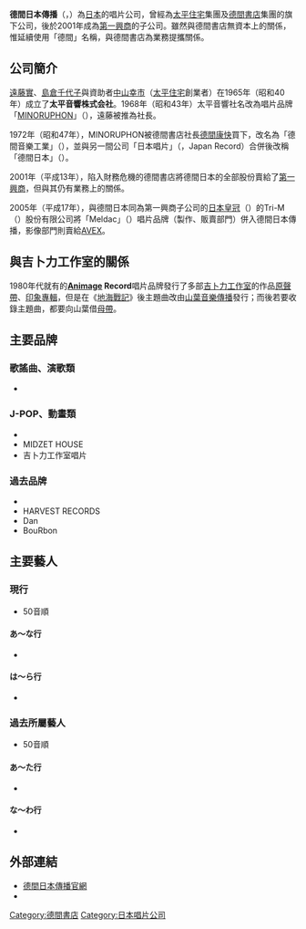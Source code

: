{{Infobox company
|company_name = 株式會社德間日本傳播
|original_text = {{lang|ja|株式会社徳間ジャパンコミュニケーションズ}}
|company_name_en = Tokuma Japan Communications Co., Ltd.
|company_logo = 
|company_type = 股份有限公司
|foundation = 1965年2月1日<br />（太平音響株式会社）
|location = [[東京都|東京都]][[澀谷區|澀谷區]][[澀谷|澀谷]]二丁目12-19<br />東建國際大廈
|key_people = 西野茂詔（[[代表取締役|代表取締役]]社長）
|area_served =
|industry = 情報・通信業、[[音樂|音樂]]、[[娛樂|娛樂]]
|products =
|revenue = 
|operating_income =
|net_income =
|num_employees =
|parent = [[第一興商|第一興商]] 100％
|subsid = 
|homepage = [https://web.archive.org/web/20090831052849/http://www.tkma.co.jp/tjc/]
|footnotes =
}}

'''德間日本傳播'''（{{lang-ja|株式会社徳間ジャパンコミュニケーションズ}}，{{lang-en|Tokuma Japan Communications Co., Ltd}}）為[[日本|日本]]的唱片公司，曾經為[[太平住宅|太平住宅]]集團及[[德間書店|德間書店]]集團的旗下公司，後於2001年成為[[第一興商|第一興商]]的子公司。雖然與德間書店無資本上的關係，惟延續使用「德間」名稱，與德間書店為業務提攜關係。

== 公司簡介 ==
[[遠藤實|遠藤實]]、[[島倉千代子|島倉千代子]]與資助者[[中山幸市|中山幸市]]（[[太平住宅|太平住宅]]創業者）在1965年（昭和40年）成立了'''太平音響株式会社'''。1968年（昭和43年）太平音響社名改為唱片品牌「[[遠藤實|MINORU]]PHON」（{{lang|ja|ミノルフォン}}），遠藤被推為社長。

1972年（昭和47年），MINORUPHON被德間書店社長[[德間康快|德間康快]]買下，改名為「德間音樂工業」（{{lang|ja|徳間音楽工業}}），並與另一間公司「日本唱片」（{{lang|ja|ジャパンレコード}}，Japan Record）合併後改稱「德間日本」（{{lang|ja|徳間ジャパン}}）。

2001年（平成13年），陷入財務危機的德間書店將德間日本的全部股份賣給了[[第一興商|第一興商]]，但與其仍有業務上的關係。

2005年（平成17年），與德間日本同為第一興商子公司的[[日本皇冠|日本皇冠]]（{{lang|ja|日本クラウン}}）的Tri-M（{{lang|ja|トライエム}}）股份有限公司將「Meldac」（{{lang|ja|メルダック}}）唱片品牌（製作、販賣部門）併入德間日本傳播，影像部門則賣給[[AVEX|AVEX]]。

==與吉卜力工作室的關係==
1980年代就有的'''[[Animage|Animage]] Record'''唱片品牌發行了多部[[吉卜力工作室|吉卜力工作室]]的作品[[原聲帶|原聲帶]]、[[印象專輯|印象專輯]]，但是在《[[地海戰記|地海戰記]]》後主題曲改由[[山葉音樂傳播|山葉音樂傳播]]發行；而後若要收錄主題曲，都要向山葉借[[母帶|母帶]]。

==主要品牌==

===歌謠曲、演歌類===
*{{lang|ja|ジャパンレコーズ
*ミノルフォン
*ガウス}}

===J-POP、動畫類===
*{{lang|ja|メルダック}}
*MIDZET HOUSE
*吉卜力工作室唱片

===過去品牌===
*{{lang|ja|[[アニメージュ|アニメージュ]]レコード（アニメ系）
*キャッツタウン（演歌系）
**[[千昌夫|千昌夫]]がレーベルオーナー}}
*HARVEST RECORDS
*Dan
*BouRbon

==主要藝人==
=== 現行 ===
*50音順
====あ～な行====
* {{lang|ja|[[I-DeA|I-DeA]]（アイデア）
* [[青の時代_(ミュージシャン)|青の時代]]（あお - じだい）- [[本田宗一郎_(シンガーソングライター)|本田宗一郎]]を中心に結成されたバンド。
* [[葵かを里|葵かを里]]（あおい かをり）
* [[青山陽一|青山陽一]]（あおやま よういち）
* [[浅岡雄也|浅岡雄也]]（あさおか ゆうや） - 元[[FIELD_OF_VIEW|FIELD OF VIEW]]時代は[[ビーイング|ビーイング]]の[[ZAIN_RECORDS|ZAIN RECORDS]]及び[[日本コロムビア|日本コロムビア]]に在籍。
* [[浅田あつこ|浅田あつこ]]（あさだ あつこ）
* [[麻生しおり|麻生しおり]]（あそう しおり）[[アップフロントワークス|アップフロントワークス]]から移籍。
* @djtomoko n Ucca-Laugh（アットディージェートモコ アンド ユッカラフ）
* [[彩冷える|彩冷える]]（あやび え） - 2009年（平成21年）5月27日より。
* [[Alice_Nine|Alice Nine]]（アリス ナイン）[[キングレコード|キングレコード]]から移籍。2010年（平成22年）8月25日より。
* [[ALI_PROJECT|ALI PROJECT]]（アリ プロジェクト） - [[EMIミュージック・ジャパン|東芝EMI]]より移籍。主にオリジナルフルアルバムを徳間からリリース
* [[exist†trace|exist†trace]]（イグズィスト トレイス） - 2011年（平成23年）6月15日より。
* [[伊藤咲子|伊藤咲子]]（いとう さきこ） - 2004年（平成16年）の活動再開より。旧ガウス・エンタテイメントより引継ぎ。
* [[井上あずみ|井上あずみ]]（いのうえ あずみ） - 現在はインディーズ色濃厚。
* [[岩佐美咲|岩佐美咲]]（いわさ みさき） - [[AKB48|AKB48]]・チームBメンバー。徳間には演歌歌手として在籍。
* [[エド山口&東京ベンチャーズ|エド山口&東京ベンチャーズ]]（エドやまぐち あんど とうきょうベンチャーズ） - 旧ガウス・エンタテイメントより引継ぎ。
* [[丘みどり|丘みどり]]（おか みどり） - [[バップ|バップ]]から移籍。
* [[美土里りんご|香川みどり]]（かがわ みどり） - 本来の芸名は「美土里りんご」だが、最新曲のみこの名義。
* [[佳山明生|佳山明生]]（かやま あきお） - [[コロムビアレコード|コロムビアレコード]]→[[ビクターレコード|ビクターレコード]]→'''ガウスレコード'''在籍
* [[北岡ひろし|北岡ひろし]]（きたおか ひろし）
* [[北原ミレイ|北原ミレイ]]（きたはら ミレイ） - [[SOUNDS_MARKETING_SYSTEM|SMS]]から移籍。
* [[木村弓|木村弓]]（きむら ゆみ）
* [[筋肉少女帶|筋肉少女帶]]（きんにくしょうじょたい）
* [[小松優一|小松優一]]（こまつ ゆういち）
* [[柴田英嗣|柴田英嗣]]（しばた ひでつぐ） - [[アンタッチャブル_(お笑いコンビ)|アンタッチャブル]]のツッコミ担当。
* [[鈴木聖美|鈴木聖美]]（すずき きよみ） - [[エピックレコードジャパン|EPICソニー]]から移籍。
* [[SCREW_(バンド)|SCREW]]（スクリュー）
* [[SNAIL_RAMP|SNAIL RAMP]]（スネイル ランプ） - [[キングレコード|キングレコード]]から移籍。自身のレーベル「ONE TWO SCHOOL」を持っていた。
* [[セクシーパンサー|セクシーパンサー]]
* [[千昌夫|千昌夫]]（せん まさお）
* [[Sonar_Pocket|Sonar Pocket]]（ソナー ポケット） - [[ユニバーサルミュージック_(日本)|ユニバーサルミュージック]]から移籍。
* [[Tyler|Tyler]]（タイラー）
* [[ダウト_(バンド)|ダウト]]
* [[田野崎文|田野崎文]]（たのさき あや）
* [[Luna_(シンガーソングライター)|月姫]]（つきひめ）
* [[土屋明子|土屋明子]]（つちや あきこ）
* [[D-51|D-51]] - [[ポニーキャニオン|ポニーキャニオン]]から移籍。
* [[トンガリキッズ|トンガリキッズ]]
* [[中条きよし|中条きよし]]（なかじょう きよし） - [[バンダイ・ミュージックエンタテインメント|バンダイミュージック]]から移籍。'''ガウスレコード'''在籍
* [[中西保志|中西保志]]（なかにし やすし） - トライアド（TRIAD）から移籍。
* [[西田エリ|西田エリ]]（にしだ エリ）
* [[人間椅子|人間椅子]]（にんげんいす）
* [[根食真実|根食真実]]（ねじき まみ）
* [[NONA_REEVES|NONA REEVES]]（ノーナ・リーヴス）}}

==== は～ら行 ====
* {{lang|ja|[[倍賞千恵子|倍賞千恵子]]（ばいしょう ちえこ） - [[ソニー・ミュージックエンタテインメント_(日本)|CBSソニー]]より移籍。
* [[BUCK-TICK|BUCK-TICK]]（バクチク） - [[アリオラジャパン|アリオラジャパン]]より移籍。独自レーベル'''Lingua Sounda'''設立
* [[バニラビーンズ|バニラビーンズ]]
* [[浜田麻里|浜田麻里]]（はまだ まり） - [[ユニバーサルミュージック_(日本)|ユニバーサルビクター]]から移籍。
* [[Hydro-Guru|Hydro-Guru]]（ハイドログル）
* [[BUBBLEGUM|BUBBLEGUM]]（バブルガム）
* [[PAN_(バンド)|PAN]]（パン）
* [[久石譲|久石譲]]（ひさいし じょう） - アーティストとしては[[ユニバーサルミュージック_(日本)|ユニバーサル ミュージック]]にも在籍。
* [[日高正人|日高正人]] （ひだか まさと）
* [[PINKLOOP|PINKLOOP]]（ピンクループ）
* [[FAKE?|FAKE?]]（フェイク?）
* [[無頼庵|無頼庵]]（ぶらいあん）
* [[PLIME|PLIME]]（プライム）
* [[BROWN_SUGAR|BROWN SUGAR]]（ブラウンシュガー）
* [[mur_mur|mur mur]]（マアマア）
* [[真桜|真桜]]（まお）
* [[松村和子|松村和子]]（まつむら かずこ）
* [[松原のぶえ|松原のぶえ]]（まつばら のぶえ） - [[日本コロムビア|コロムビアレコード]]より移籍。'''ガウスレコード'''在籍
* [[水森かおり|水森かおり]]（みずもり かおり）
* [[metrobo|metrobo]]（メトロボ）
* [[森若里子|森若里子]]（もりわか さとこ）
* [[ヤッキー中村|ヤッキー中村]]（ヤッキー なかむら）
* [[山本リンダ|山本リンダ]]（やまもと リンダ） - →[[ポニーキャニオン|キャニオンレコード]]→[[ソニー・ミュージックレコーズ|ソニーレコード]]→[[テイチクエンタテインメント|テイチク]]→[[ジェネオンエンタテインメント|パイオニアLDC]]→徳間ジャパンに復帰→ポニーキャニオンに復帰→[[インターチャネル|インターチャネル]]→徳間ジャパンに再<!--移籍-->復帰。ミノルフォン時代からの<!--生え抜きの歌手。同社では草創期からの-->在籍アーティスト。
* [[Yum!Yum!ORANGE|Yum!Yum!ORANGE]]（ヤム! ヤム! オレンジ） - インディーズ出身
* [[吉幾三|吉幾三]]（よし いくぞう） - [[日本クラウン|クラウンレコード]]→[[ビクターエンタテインメント|ビクター音楽産業]]→徳間ジャパン
* [[LOUDNESS|LOUDNESS]]（ラウドネス） - [[VERMILLION_RECORDS|Rooms RECORDS]]より移籍。
* [[RAMJA|RAMJA]]（ラムジャ）
* [[リュ・シウォン|リュ・シウォン]] - [[大韓民国|韓国]]人[[歌手|歌手]]・[[俳優|俳優]]。日本国内では同社からのリリース。
* [[LiL'AI|LiL'AI]]（リルアイ）
* [[RED_WARRIORS|RED WARRIORS]]（レッド・ウォーリアーズ）
* [[ROLL_DAYS|ROLL DAYS]]（ロール・デイズ）}}

=== 過去所屬藝人 ===
*50音順
==== あ〜た行 ====
* {{lang|ja|[[アグネス・チャン|アグネス・チャン]] - [[ポニーキャニオン|ポニーキャニオン]]へ移籍
* [[朝加真由美|あさかまゆみ]] - Danレーベルから3枚のシングルをリリース。のち[[ソニー・ミュージックエンタテインメント|CBSソニー]]へ移籍。
* [[ALLERGY|ALLERGY]]（アレルギー） - 解散
* [[一世風靡セピア|一世風靡セピア]]（いっせいふうび - ） - デビュー当初は[[MOON_RECORDS|ムーン・レコード]]に在籍。
** [[柳葉敏郎|柳葉敏郎]]（やなぎば としろう）
** [[哀川翔|哀川翔]]（あいかわ しょう）
* [[小林優美_(歌手)|ABYSS]]（アビス） - オーディション番組「[[ASAYAN|ASAYAN]]」がきっかけでデビューした小林優美によるユニット。
* [[飯塚雅弓|飯塚雅弓]]（いいづか まゆみ） - [[ジェネオンエンタテインメント|パイオニアLDC]]から移籍→2012年に[[ランティス|ランティス]]へ移籍。
* [[五木ひろし|五木ひろし]]（いつき - ） - [[ポリドール・レコード|ポリドール]]から移籍（移籍時の芸名は「三谷謙」。それまでの芸名は「松山まさる」([[日本コロムビア|日本コロムビア]]時代)、「一条英一」だったがヒット曲に恵まれず、『[[全日本歌謡選手権|全日本歌謡選手権]]』に三谷名義で出場し、10週勝ち抜きのグランドチャンピオンとなり現在の芸名になる）。独立しファイブスエンタテインメントを設立。ただし旧盤の復刻は五木の移籍後においても徳間から発売されている。
* [[infix|infix]]（インフィクス） - [[ネオプレックス|ネオプレックス]]へ移籍。同社破産後は[[ランティス|ランティス]]が全音源を保有。
* [[shela|FBI]]（エフ ビー アイ） - オーディション番組「ASAYAN」がきっかけでデビューした大泉めぐみによるユニット。FBIは「Fabulous Beauty & Intelligence」の略。
* [[大西結花|大西結花]]（おおにし ゆか） - [[ポリスター|ポリスター]]より移籍。
* [[岡本真夜|岡本真夜]]（おかもと まよ） - [[エイベックスグループ|エイベックス・イオ]]→[[日本クラウン|日本クラウン]]へ移籍。
* [[オナッターズ|オナッターズ]]
* [[カーネーション_(バンド)|カーネーション]] - 日本コロムビア・[[エイベックスグループ|エイベックス]]を経て、現在はインディーズで活動。
* [[影山ヒロノブ|影山ヒロノブ]]（かげやま - ） - 日本コロムビア・フリーを経て、現在は[[ランティス|ランティス]]へ移籍。
* [[吉川晃司|吉川晃司]]（きっかわこうじ） - [[ユニバーサルミュージック_(日本)|ユニバーサルミュージック]]内ファー・イースタン・トライブ・レコーズへ移籍。
* [[キノコホテル|キノコホテル]] -WAXRecordsから2枚のオリジナルアルバム、1枚のミニアルバムとDVDをリリース。その後、[[ヤマハミュージックコミュニケーションズ|ヤマハミュージックコミュニケーションズ]]へ移籍。
* [[ザ・キッパーズ|ザ・キッパーズ]] - 日本コロムビアから移籍、Danレーベルから2枚のシングルをリリース。のち[[トリオレコード|トリオレコード]]に移る。　
* [[CRAZE|CRAZE]]（クレイズ） - 解散
* [[小嶋進|小嶋進]]（こじま すすむ、芸名は嶋進太郎） - 元[[ヒューザー|ヒューザー]]社長。過去にミノルフォンレコードよりカスタム盤として「温海慕情」をリリース。
* [[小林旭|小林旭]]（こばやし あきら） - [[ソニー・ミュージックレコーズ|ソニー・ミュージックレコーズ]]より移籍。ガウスを経て、マイトガイレーベル（インディーズ）を設立。
* [[THE_TRIPLE_X|THE TRIPLE X]]（ザ・トリプルエックス） - 三枚目のアルバムのみトライエムから発売（レーベルは「MIDZET HOUSE」）。　
* [[ZIGGY|ZIGGY]]（ジギー） - [[ユニバーサルミュージック_(日本)|キティ・エンタープライズ]]から移籍。2008年（平成20年）2月無期限活動休止。
* [[Jazztronik|Jazztronik]]（ジャズトロニック）- ポニーキャニオンへ移籍
* [[cuetracks|cuetracks]]（キュートラックス）- 解散
* [[ザ・スターリン|ザ・スターリン]] - 独立。インディペンデント・レーベル、B.Q.レコードを設立。後に[[アルファレコード|アルファレコード]]へ移籍。
* [[神保彰|神保彰]] 
* [[陣内大蔵|陣内大蔵]] - 現在は[[インディーズ|インディーズ]]で活動中。
* [[ストレンジヌードカルト|ストレンジヌードカルト]] - 解散
* [[SPICY_CHOCOLATE|SPICY CHOCOLATE]]（スパイシーチョコレート） - ユニバーサルミュージック内デリシャス・デリ・レコーズへ移籍。
* [[SPARTA_LOCALS|SPARTA LOCALS]]（スパルタローカルズ） - 2006年（平成18年）移籍。2008年（平成20年）インディーズレーベルの[[DAIZAWA_RECORDS|DAIZAWA RECORDS]]へ移籍。
* [[Sepa|Sepa]]（セパ） - 解散
* [[高満洋子|高満洋子]]（たかみつようこ） - メルダックレーベルよりアルバムとシングル一枚をリリースし、現在はインディーズで活動。
* [[田端義夫|田端義夫]]（たばたよしお） - 昭和40年代に[[テイチク|テイチク]]から移籍、後に再びテイチクへと戻った。
* [[田中美奈子|田中美奈子]]
* [[千聖|千聖]]（ちさと） - [[日本コロムビア|コロムビアミュージックエンタテインメント]]を経て、現在は[[PENICILLIN|PENICILLIN]]とは別に結成したバンド[[Crack_6|Crack 6]]のメンバーとして[[Beat_Art_Recordings|Beat Art Recordings]]へ移籍。
* [[千葉真一|千葉真一]]
* [[TWINZER|TWINZER]] - [[ZAIN_RECORDS|ZAIN RECORDS]]より移籍。当系列のメルダックに所属。
* [[露崎春女|露崎春女]]（つゆざきはるみ） - ソニー・ミュージックレコーズへ移籍。2001年（平成13年）Lyrico（リリコ）に改名するが、2008年（平成20年）露崎春女にアーティスト名を戻す。現在は[[ヤマハミュージックコミュニケーションズ|ヤマハミュージックコミュニケーションズ]]在籍。
* [[デキシード・ザ・エモンズ|デキシード・ザ・エモンズ]] - 解散
* [[天馬ルミ子|天馬ルミ子]]
* [[特撮_(バンド)|特撮]]（とくさつ） - [[大槻ケンヂ|大槻ケンヂ]]が中心になって結成、現在はインディーズで活動（大槻ケンヂ個人について、アニメ版[[N・H・Kへようこそ|N・H・Kへようこそ!]]での楽曲は[[ビクターエンタテインメント|ビクターエンタテインメント]]から、アニメ版[[さよなら絶望先生_(アニメ)|さよなら絶望先生]]での楽曲はキングレコード／[[スターチャイルド|スターチャイルド]]から、それぞれリリース）。
* [[堂島孝平|堂島孝平]]（どうじま こうへい） - 一時期[[日本コロムビア|トライアド（TRIAD）]]に移籍していたが2006年（平成18年）に<!--再移籍-->復帰。2007年（平成19年）[[バップ|バップ]]に移籍。}}

==== な〜わ行 ====
* {{lang|ja|[[中山たかし|中山たかし]]
* [[仲雅美|仲雅美]]
* [[中川晃教|中川晃教]]（なかがわ あきのり）- 2001年（平成13年）徳間ジャパンよりデビュー。2006年（平成18年）独立。
* [[西崎緑|西崎緑（みどり）]]（にしざき - ） - [[子役|子役]]時代から、山本リンダ・千昌夫・吉幾三とともにミノルフォン時代からの<!--生え抜きの歌手。同社では草創期からの-->在籍アーティスト。のちに[[ソニー・ミュージックレコーズ|CBSソニー]]へ移籍。
* [[ネイバーユース|ネイバーユース]] - 活動休止
* [[萩原健一|萩原健一]] - バーボンレーベルから『大阪で生まれた女』をリリースした。
* [[間寛平|間寛平]]
* [[BURSTFRUITS|BURSTFRUITS]]（バーストフルーツ） - [[解散|解散]]
* [[Perfume_(日本音乐团体)|Perfume]]（パフューム） - [[ユニバーサルミュージック_(日本)|ユニバーサルミュージック]]へ移籍。
* [[bice|bice]]（ビーチェ）- [[ポニーキャニオン|ポニーキャニオン]]を経て2001年（平成13年）移籍。その後[[日本コロムビア|日本コロムビア]]へ移籍。2010年（平成22年）死去。 
* [[P-MODEL|P-MODEL]] - [[ワーナーミュージック・ジャパン|ワーナー・パイオニア]]から移籍。その後[[アルファレコード|アルファレコード]]・[[ポリドール|ポリドール]]・[[日本コロムビア|日本コロムビア]]・インディーズを経て2000年（平成12年）に活動休止。
* [[一十三十一|一十三十一]] （ひとみ とい）- [[GARURU_RECORDS|GARURU RECORDS]]（[[矢沢永吉|矢沢永吉]]が設立したインディーズレーベル）へ移籍。
* [[ビレッジパープル|ビレッジパープル]] - 1999年にアニメ『[[レレレの天才バカボン|レレレの天才バカボン]]』のエンディングテーマ「So Good」をリリース。その後解散。
* [[Booing_Sheyner|Booing Sheyner]] - 1999年にアニメ『[[レレレの天才バカボン|レレレの天才バカボン]]』のオープニングテーマ「笑う人」をリリース。その後解散。
* [[BLACK_CATS|BLACK CATS]] - [[ビクターエンタテインメント|ビクター音楽産業]]より移籍するも、解散。再結成期は再び在籍するが、[[トーラスレコード|トーラスレコード]]に移籍。活動終了。
* [[BRAIN_DRIVE|brAin driVe]] - メンバーの一人、水田逸人のソロユニットとして再始動、[[ビクターエンタテインメント|ビクターエンタテインメント]]内の[[Invitation_(レーベル)|XEOインビテーション]]より移籍。現在はインディーズに移して活動している。
* [[福田典之|福田典之]] - 1995年（平成7年）「瞳の届く距離」でデビュー。
* [[beret|beret]]（ベレイ） - 解散
* [[BOØWY|BOØWY]]（ボウイ） - ビクターエンタテインメントより移籍。[[EMIミュージック・ジャパン|東芝EMI]]へ移籍後、解散。
* [[BOWL|BOWL]]（ボウル） - 解散
* [[前川清|前川清]]（まえかわ きよし） - [[BMG_JAPAN|（旧）BMGジャパン]]より移籍。ガウスを経て、現在は[[テイチクエンタテインメント|テイチクエンタテインメント]]へ移籍
* [[増位山太志郎|増位山太志郎]]（ますいやま だいしろう） - テイチクより移籍。移籍時は[[三保ヶ関|三保ヶ関]]親方として[[三保ヶ関部屋|部屋]]を継承していた。1985年（昭和60年）に[[日本相撲協会|日本相撲協会]]が現役力士・親方の副業を規制したため活動休止。規制緩和に伴い、2007年（平成19年）に日本クラウンを経て<!--で復帰-->に移籍。更に2009年（平成21年）には再びテイチクに移籍。
* [[村松邦男|村松邦男]]（むらまつ くにお） - 元[[シュガー・ベイブ|シュガー・ベイブ]]。1983年（昭和58年） - 1985年（昭和60年）にアルバム3枚・ミニアルバム1枚・シングル4枚・12インチシングル1枚を発表した。
* [[明和電機|明和電機]]（めいわでんき） - ソニー・ミュージックレコーズより移籍。現在は[[吉本興業|所属事務所]]傘下の[[よしもとアール・アンド・シー|R and C]]在籍。
* [[森昌子|森昌子]]（もり まさこ） - 1979年（昭和54年）にポニーキャニオンへ移籍後、1986年（昭和61年）に<!--一度-->引退。2006年（平成18年）に同社で復帰。ただし演歌部門がないため特例として。ミノルフォン時代の[[原盤権|音源]]は[[ホリプロ|ホリプロ]]を経て、個人事務所「おんがく工房」が保有。
* [[マジック_(バンド)|MAGIC]] - 当系列のメルダックに所属。後に、[[トーラスレコード|トーラスレコード]]へ移籍。解散。但し、「[[MAGIC_SUPER_BEST|MAGIC SUPER BEST]]」は当レーベルで発売。
* [[みるく|みるく]]
* [[安田成美|安田成美]]
* [[矢野顕子|矢野顕子]] - 日本フォノグラム（[[フィリップスレコード|フィリップスレコード]]）（現：[[ユニバーサルミュージック_(日本)|ユニバーサルミュージックジャパン]]ユニバーサルシグマレレーベル）より移籍。前夫の[[坂本龍一|坂本龍一]]と共に同業の[[ミディ|ミディ]]を設立し所属した後、[[エピックレコードジャパン|エピックレコードジャパン]]を経て、現在はヤマハミュージックコミュニケーションズ在籍。　
* [[浅香唯|YUI（浅香唯）]] - 1993年（平成5年）に[[マイカルハミングバード|マイカルハミングバード]]を退社後、1997年（平成9年）から1998年（平成10年）までメルダックに所属。
* [[LANCE_OF_THRILL|LANCE OF THRILL]] - 日本コロムビアに移籍後、解散。
* [[リンドバーグ_(バンド)|リンドバーグ]] - 徳間ジャパンよりデビュー。その後[[インペリアルレコード_(日本)|インペリアルレコード]]→[[ポリドール・レコード|ポリドール]]と移籍、インディーズ活動を経て[[メルダック|メルダック]]に移籍。2002年解散。
** [[リンドバーグ_(バンド)#メンバー|渡瀬マキ]]}}

== 外部連結 ==
*[https://web.archive.org/web/20090831052849/http://www.tkma.co.jp/tjc/ 德間日本傳播官網]
*{{YouTube|user=TOKUMAJAPAN}}

{{吉卜力工作室}}
{{日本唱片協會}}
{{Authority Control}}
{{DEFAULTSORT:Tokuma Japan Communications}}
[[Category:德間書店|Category:德間書店]]
[[Category:日本唱片公司|Category:日本唱片公司]]